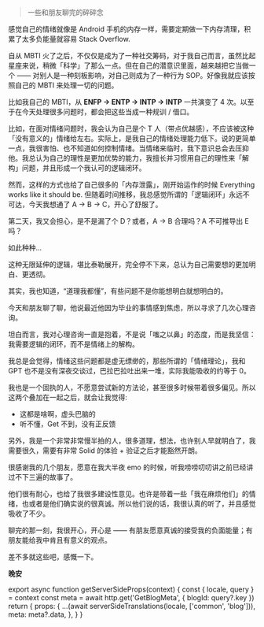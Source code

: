 
> 一些和朋友聊完的碎碎念

感觉自己的情绪就像是 Android 手机的内存一样，需要定期做一下内存清理，积累了太多负能量就容易 Stack Overflow.

自从 MBTI 火了之后，不仅仅是成为了一种社交筹码，对于我自己而言，虽然比起星座来说，稍微「科学」了那么一点。但在自己的潜意识里面，越来越把它当做一个 —— 对别人是一种刻板影响，对自己则成为了一种行为 SOP。好像我就应该按照自己的 MBTI 来处理一切的问题。

比如我自己的 MBTI，从 **ENFP -> ENTP -> INTP -> INTP** 一共演变了 4 次。以至于在今天处理很多问题时，都会把这些当成一种规训 / 借口。

比如，在面对情绪问题时，我会认为自己是个 T 人（带点优越感），不应该被这种「没有意义的」情绪给左右。实际上，是我自己的情绪处理能力低下。说的更简单一点，我很害怕、也不知道如何控制情绪。当情绪来临时，我下意识总会去压抑他。我总认为自己的理性是更加优势的能力，我擅长并习惯用自己的理性来「解构」问题，并且形成一个我认可的逻辑闭环。

然而，这样的方式也给了自己很多的「内存泄露」，刚开始运作的时候 Everything works like it should be. 但随着时间推移，我总感觉所谓的「逻辑闭环」永远不可达，今天我想通了 A -> B -> C，开心了舒服了。

第二天，我又会担心，是不是漏了个 D？或者，A -> B 合理吗？A 不可推导出 E 吗？

如此种种...

这种无限延伸的逻辑，堪比泰勒展开，完全停不下来，总认为自己需要想的更加明白、更透彻。

其实，我也知道，“道理我都懂”，有些问题不是你能想明白就想明白的。

今天和朋友聊了聊，他说最近他因为毕业的事情感到焦虑，所以寻求了几次心理咨询。

坦白而言，我对心理咨询一直是抱着，不是说「嗤之以鼻」的态度，而是我坚信：我需要逻辑的闭环，而不是情绪上的解构。

我总是会觉得，情绪这些问题都是虚无缥缈的，那些所谓的「情绪理论」，我和 GPT 也不是没有深夜交谈过，巴拉巴拉吐出来一堆，实际我能吸收的约等于 0。

我也是一个固执的人，不愿意尝试新的方法论，甚至很多时候带着很多偏见。所以这两个叠加在一起之后，就会让我觉得:

- 这都是啥啊，虚头巴脑的
- 听不懂，Get 不到，没有正反馈

另外，我是一个非常非常慢半拍的人，很多道理，想法，也许别人早就明白了，我需要很久，需要有非常 Solid 的体验 + 验证之后才能豁然开朗。

很感谢我的几个朋友，愿意在我大半夜 emo 的时候，听我唠唠叨叨讲之前已经讲过不下三遍的故事了。

他们很有耐心，也给了我很多建设性意见。也许是带着一些「我在麻烦他们」的情绪，也或者是他们确实说的很真诚。所以他们说的话，我很认真的听了，并且感觉吸收了不少。

聊完的那一刻，我很开心，开心是 —— 有朋友愿意真诚的接受我的负面能量；有朋友能给我中肯且有意义的观点。

差不多就这些吧，感慨一下。

**晚安**


export async function getServerSideProps(context) {
  const { locale, query } = context
  const meta = await http.get('GetBlogMeta', {
    blogId: query?.key
  })
  return {
    props: {
      ...(await serverSideTranslations(locale, ['common', 'blog'])),
      meta: meta?.data,
    },
  }
}
